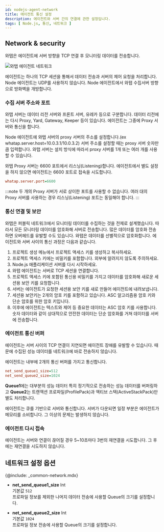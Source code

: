 ```yaml
---
id: nodejs-agent-network
title: 에이전트 통신 설정
description: 에이전트와 서버 간의 연결에 관한 설정입니다.
tags: [ Node.js, 통신, 네트워크 ]
---
```


## Network & security

와탭은 에이전트에 서버 방향을 TCP 연결 후 모니터링 데이터를 전송합니다.

![와탭 에이전트 네트워크](https://img.whatap.io/media/agent_node/agent_net.png)

에이전트는 하나의 TCP 세션을 통해서 데이터 전송과 서버의 제어 요청을 처리합니다. Node 에이전트는 UDP를 사용하지 않습니다. Node 에이전트에서 와탭 수집서버 방향으로 방화벽을 개방합니다.

### 수집 서버 주소와 포트

와탭 서버는 데이터 리전 서버와 프론트 서버, 유레카 등으로 구분합니다. 데이터 리전에는 다시 Proxy, Yard, Gateway, Keeper 등이 있습니다. 에이전트는 그중에 Proxy 서버와 통신을 합니다.

Node 에이전트에 와탭 서버의 proxy 서버의 주소를 설정합니다.(ex whatap.server.host=10.0.3.1/10.0.3.2) 서버 주소를 설정할 때는 proxy 서버 숫자만큼 입력합니다. 와탭 서버는 설치 방식에 따라서 proxy 서버를 1개 또는 여러 개를 사용할 수 있습니다.

와탭 Proxy 서버는 6600 포트에서 리스닝(Listening)합니다. 에이전트에서 별도 설정을 하지 않으면 에이전트는 6600 포트로 접속을 시도합니다.

```ini title='whatap.conf 포트 설정'
whatap.server.port=6600
```

:::note
두 개의 Proxy 서버가 서로 상이한 포트를 사용할 수 없습니다. 여러 대의 Proxy 서버를 사용하는 경우 리스닝(Listening) 포트는 동일해야 합니다.
:::

### 통신 연결 및 보안

와탭은 퍼블릭 네트워크에서 모니터링 데이터를 수집하는 것을 전제로 설계했습니다. 따라서 모든 모니터링 데이터를 암호화해 서버로 전송합니다. 많은 데이터를 암호화 전송하면 오버헤드를 유발할 수도 있습니다. 와탭은 데이터를 선별적으로 암호화합니다. 에이전트와 서버 사이의 통신 과정은 다음과 같습니다.

1. 프로젝트 생성 메뉴에서 프로젝트 액세스 키를 생성하고 복사하세요.
1. 프로젝트 액세스 키에는 비밀키를 포함합니다. 외부에 알려지지 않도록 주의하세요.
1. Node.js 애플리케이션 서버를 다시 시작하세요.
1. 와탭 에이전트는 서버로 TCP 세션을 연결합니다.
1. 프로젝트 액세스 키에 포함된 통신용 비밀키를 가지고 데이터를 암호화해 새로운 세션용 보안 키를 요청합니다.
1. 서버는 에이전트가 요청한 세션용 보안 키를 새로 만들어 에이전트에 내려보냅니다.
1. 세션용 보안키는 2개의 암호 키를 포함하고 있습니다. ASC 알고리즘용 암호 키와 단순 암호를 위한 암호 키입니다.
1. 이후에 에이전트는 텍스트와 제어 등 중요한 데이터는 ASC 암호 키를 사용합니다. 숫자 데이터와 같이 상대적으로 안전한 데이터는 단순 암호화를 거쳐 데이터를 서버에 전송합니다.

### 에이전트 통신 버퍼

에이전트는 서버 사이의 TCP 연결이 지연되면 에이전트 장애를 유발할 수 있습니다. 때문에 수집된 성능 데이터를 네트워크에 바로 전송하지 않습니다.

에이전트는 내부에 2개의 통신 버퍼를 가지고 통신합니다.

```ini
net_send_queue1_size=512
net_send_queue2_size=1024
```

**Queue1**에는 대부분의 성능 데이터 특히 정기적으로 전송하는 성능 데이터를 버퍼링하고 **Queue2**는 트랜잭션 프로파일(ProfilePack)과 액티브 스택(ActiveStackPack)만 별도 처리합니다.

에이전트는 큐를 기반으로 서버와 통신합니다. 서버가 다운되면 일정 부분은 에이전트가 메모리를 소비합니다. 그 이상의 문제는 발생하지 않습니다.

### 에이전트 다시 접속

에이전트는 서버와 연결이 끊어질 경우 5~10초마다 3번의 재연결을 시도합니다. 그 후에는 재연결을 시도하지 않습니다.

## 네트워크 설정 옵션

{@include: _common-network.mdx}

* **net_send_queue1_size** <span class='type'>Int</span><br/>
기본값 `512`<br/>프로파일 정보를 제외한 나머지 데이터 전송에 사용할 Queue의 크기를 설정합니다.

* **net_send_queue2_size** <span class='type'>Int</span><br/>
기본값 `1024`<br/>프로파일 정보 전송에 사용할 Queue의 크기를 설정합니다.